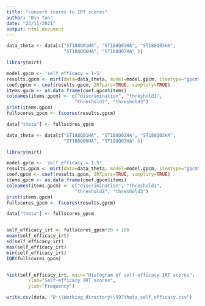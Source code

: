 ---
title: "convert scores to IRT scores"
author: "Bin Tan"
date: "23/11/2021"
output: html_document
---


```{r}
data_theta <- data[c("ST188Q01HA", "ST188Q02HA", "ST188Q03HA", 
                     "ST188Q06HA", "ST188Q07HA" )]

library(mirt)

model.gpcm <- 'self_efficacy = 1-5' 
results.gpcm <- mirt(data=data_theta, model=model.gpcm, itemtype="gpcm", SE=TRUE, verbose=FALSE)
coef.gpcm <- coef(results.gpcm, IRTpars=TRUE, simplify=TRUE)
items.gpcm <- as.data.frame(coef.gpcm$items)
colnames(items.gpcm) <- c("discrimination", "threshold1", 
                         "threshold2", "threshold3") 
print(items.gpcm)
fullscores_gpcm <- fscores(results.gpcm)

data["theta"] <- fullscores_gpcm
```

```{r}
data_theta <- data[c("ST188Q01HA", "ST188Q02HA", "ST188Q03HA", 
                     "ST188Q06HA", "ST188Q07HA" )]

library(mirt)

model.gpcm <- 'self_efficacy = 1-5' 
results.gpcm <- mirt(data=data_theta, model=model.gpcm, itemtype="gpcm", SE=TRUE, verbose=FALSE)
coef.gpcm <- coef(results.gpcm, IRTpars=TRUE, simplify=TRUE)
items.gpcm <- as.data.frame(coef.gpcm$items)
colnames(items.gpcm) <- c("discrimination", "threshold1", 
                         "threshold2", "threshold3") 
print(items.gpcm)
fullscores_gpcm <- fscores(results.gpcm)

data["theta"] <- fullscores_gpcm


self_efficacy_irt <- fullscores_gpcm*20 + 100
mean(self_efficacy_irt)
sd(self_efficacy_irt)
max(self_efficacy_irt) 
min(self_efficacy_irt)
IQR(fullscores_gpcm)


hist(self_efficacy_irt, main="Histogram of self-efficacy IRT scores",
        xlab="Self-efficacy IRT scores",
        ylab="Frequency")
```

```{r}
write.csv(data, "D:\\Working_directory\\597theta_self_efficacy.csv")
```

